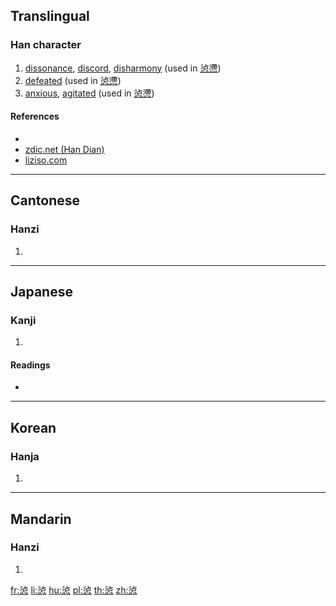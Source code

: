 {{character info/new}}
==Translingual==

===Han character===
{{Han char|rn=61|rad=心|as=08|sn=12|four=31336|canj=ERP|ids=⿱沾心}}

# [[dissonance]], [[discord]], [[disharmony]] (used in [[惉懘]])
# [[defeated]] (used in [[惉懘]])
# [[anxious]], [[agitated]] (used in [[惉懘]])

====References====
* {{Han ref|kx=0390.060|dkj=10762|dj=0724.060|hdz=42311.260|uh=60C9|ud=24777|bh=D8F8|bd=55544}}
* [http://www.zdic.net/z/19/js/60C9.htm zdic.net (Han Dian)]
* [http://www.liziso.com/lizi/6YWs5Yqd.html liziso.com]

----

==Cantonese==

===Hanzi===
{{yue-hanzi|jyut=[[zim1]]|y=jim1}}

# {{defn|lang=yue|sort=心08}}

----

==Japanese==

===Kanji===
{{ja-kanji|grade=|rs=心08}}

# {{defn|lang=ja|sort=心08}}

====Readings====
* {{ja-readings|on=[[せん]] (sen)|kun=[[やぶれる]] (yabureru)}}

----

==Korean==

===Hanja===
{{ko-hanja|hangeul=첨|eumhun=|rv=cheom|mr=ch'ŏm|y=chem}}

# {{defn|lang=ko|sort=心08}}

----

==Mandarin==

===Hanzi===
{{cmn-hanzi|pin=[[zhān]] ([[zhan1]])|wg=chan<sup>1</sup>}}

# {{defn|lang=cmn|sort=心08}}

[[fr:惉]]
[[li:惉]]
[[hu:惉]]
[[pl:惉]]
[[th:惉]]
[[zh:惉]]